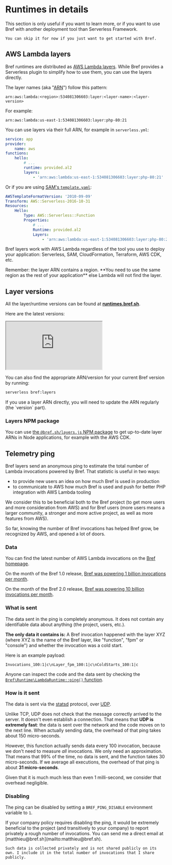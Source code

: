 
# Runtimes in details

<Callout type="warning">
    This section is only useful if you want to learn more, or if you want to use Bref with another deployment tool than Serverless Framework.

    You can skip it for now if you just want to get started with Bref.
</Callout>

## AWS Lambda layers

Bref runtimes are distributed as [AWS Lambda layers](https://docs.aws.amazon.com/lambda/latest/dg/configuration-layers.html). While Bref provides a Serverless plugin to simplify how to use them, you can use the layers directly.

The layer names (aka "[ARN](https://docs.aws.amazon.com/IAM/latest/UserGuide/reference-arns.html)") follow this pattern:

```
arn:aws:lambda:<region>:534081306603:layer:<layer-name>:<layer-version>
```

For example:
```
arn:aws:lambda:us-east-1:534081306603:layer:php-80:21
```

You can use layers via their full ARN, for example in `serverless.yml`:

```yml filename="serverless.yml" {9}
service: app
provider:
    name: aws
functions:
    hello:
        # ...
        runtime: provided.al2
        layers:
            - 'arn:aws:lambda:us-east-1:534081306603:layer:php-80:21'
```

Or if you are using [SAM's `template.yaml`](https://aws.amazon.com/serverless/sam/):

```yml filename="template.yml"
AWSTemplateFormatVersion: '2010-09-09'
Transform: AWS::Serverless-2016-10-31
Resources:
    Hello:
        Type: AWS::Serverless::Function
        Properties:
            # ...
            Runtime: provided.al2
            Layers:
                - 'arn:aws:lambda:us-east-1:534081306603:layer:php-80:21'
```

Bref layers work with AWS Lambda regardless of the tool you use to deploy your application: Serverless, SAM, CloudFormation, Terraform, AWS CDK, etc.

<Callout>
    Remember: the layer ARN contains a region. **You need to use the same region as the rest of your application** else Lambda will not find the layer.
</Callout>

## Layer versions

All the layer/runtime versions can be found at [**runtimes.bref.sh**](https://runtimes.bref.sh/).

Here are the latest versions:

<iframe src="https://runtimes.bref.sh/embedded" class="w-full h-96"></iframe>

You can also find the appropriate ARN/version for your current Bref version by running:

```bash
serverless bref:layers
```

<Callout type="warning">
    If you use a layer ARN directly, you will need to update the ARN regularly (the `version` part).
</Callout>

### Layers NPM package

You can use [the `@bref.sh/layers.js` NPM package](https://github.com/brefphp/layers.js) to get up-to-date layer ARNs in Node applications, for example with the AWS CDK.

## Telemetry ping

Bref layers send an anonymous ping to estimate the total number of Lambda invocations powered by Bref. That statistic is useful in two ways:

- to provide new users an idea on how much Bref is used in production
- to communicate to AWS how much Bref is used and push for better PHP integration with AWS Lambda tooling

We consider this to be beneficial both to the Bref project (to get more users and more consideration from AWS) and for Bref users (more users means a larger community, a stronger and more active project, as well as more features from AWS).

So far, knowing the number of Bref invocations has helped Bref grow, be recognized by AWS, and opened a lot of doors.

### Data

You can find the latest number of AWS Lambda invocations on the [Bref homepage](https://bref.sh/).

On the month of the Bref 1.0 release, [Bref was powering 1 billion invocations per month](../../news/01-bref-1.0.md#1-billion-executions-per-month).

On the month of the Bref 2.0 release, [Bref was powering 10 billion invocations per month](../../news/02-bref-2.0.md).

### What is sent

The data sent in the ping is completely anonymous. It does not contain any identifiable data about anything (the project, users, etc.).

**The only data it contains is:** A Bref invocation happened with the layer XYZ (where XYZ is the name of the Bref layer, like "function", "fpm" or "console") and whether the invocation was a cold start.

Here is an example payload:

```
Invocations_100:1|c\nLayer_fpm_100:1|c\nColdStarts_100:1|c
```

Anyone can inspect the code and the data sent by checking the [`Bref\Runtime\LambdaRuntime::ping()` function](https://github.com/brefphp/bref/blob/master/src/Runtime/LambdaRuntime.php#L387).

### How is it sent

The data is sent via the [statsd](https://github.com/statsd/statsd) protocol, over [UDP](https://en.wikipedia.org/wiki/User_Datagram_Protocol).

Unlike TCP, UDP does not check that the message correctly arrived to the server.
It doesn't even establish a connection. That means that **UDP is extremely fast**:
the data is sent over the network and the code moves on to the next line.
When actually sending data, the overhead of that ping takes about 150 micro-seconds.

However, this function actually sends data every 100 invocation, because we don't
need to measure *all* invocations. We only need an approximation.
That means that 99% of the time, no data is sent, and the function takes 30 micro-seconds.
If we average all executions, the overhead of that ping is about **31 micro-seconds**.

Given that it is much much less than even 1 milli-second, we consider that overhead negligible.

### Disabling

The ping can be disabled by setting a `BREF_PING_DISABLE` environment variable to `1`.

<Callout>
    If your company policy requires disabling the ping, it would be extremely beneficial to the project (and transitively to your company) to report privately a rough number of invocations. You can send me a direct email at [matthieu@bref.sh](mailto:matthieu@bref.sh).

    Such data is collected privately and is not shared publicly on its own. I include it in the total number of invocations that I share publicly.
</Callout>
